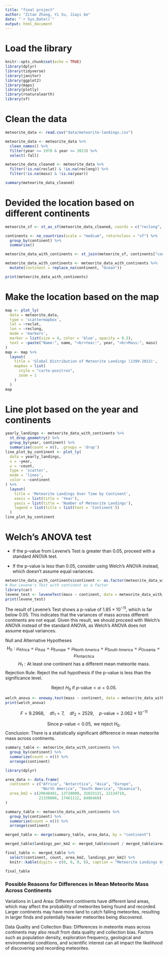 ```yaml
---
title: "final project"
author: "Zitao Zhang, Yi Su, Jiayi Ge"
date: "`r Sys.Date()`"
output: html_document
---
```

# Load the library
```r
knitr::opts_chunk$set(echo = TRUE)
library(dplyr)
library(tidyverse)
library(janitor)
library(ggplot2)
library(maps)
library(plotly)
library(rnaturalearth)
library(sf)
```

# Clean the data
```r
meteorite_data <- read.csv("data/meteorite-landings.csv")

meteorite_data <- meteorite_data %>% 
  clean_names() %>%
  filter(year >= 1970 & year <= 2013) %>% 
  select(-fall)

meteorite_data_cleaned <- meteorite_data %>%
  filter(!is.na(reclat) & !is.na(reclong)) %>%
  filter(!is.na(mass) & !is.na(year))

summary(meteorite_data_cleaned)
```

# Devided the location based on different continents
```r
meteorite_sf <- st_as_sf(meteorite_data_cleaned, coords = c("reclong", "reclat"), crs = 4326, remove = FALSE)

continents <- ne_countries(scale = "medium", returnclass = "sf") %>%
  group_by(continent) %>%
  summarise()

meteorite_data_with_continents <- st_join(meteorite_sf, continents["continent"], join = st_intersects)

meteorite_data_with_continents <- meteorite_data_with_continents %>%
  mutate(continent = replace_na(continent, "Ocean"))

print(meteorite_data_with_continents)
```

# Make the location based on the map
```r
map <- plot_ly(
  data = meteorite_data,
  type = 'scattermapbox',
  lat = ~reclat,
  lon = ~reclong,
  mode = 'markers',
  marker = list(size = 4, color = 'blue', opacity = 0.5),
  text = ~paste("Name:", name, "<br>Year:", year, "<br>Mass:", mass)
)
map <- map %>%
  layout(
    title = 'Global Distribution of Meteorite Landings (1399-2013)',
    mapbox = list(
      style = "carto-positron",
      zoom = 1
    )
  )
map
```

# Line plot based on the year and continents
```r
yearly_landings <- meteorite_data_with_continents %>%
  st_drop_geometry() %>%
  group_by(year, continent) %>%
  summarise(count = n(), .groups = 'drop')
line_plot_by_continent <- plot_ly(
  data = yearly_landings,
  x = ~year,
  y = ~count,
  type = 'scatter',
  mode = 'lines',
  color = ~continent
) %>%
  layout(
    title = 'Meteorite Landings Over Time by Continent',
    xaxis = list(title = 'Year'),
    yaxis = list(title = 'Number of Meteorite Landings'),
    legend = list(title = list(text = 'Continent'))
  )
line_plot_by_continent
```

# Welch’s ANOVA test
- If the p-value from Levene’s Test is greater than 0.05, proceed with a standard ANOVA test.

- If the p-value is less than 0.05, consider using Welch’s ANOVA instead, which doesn’t assume equal variances.

```r
meteorite_data_with_continents$continent <- as.factor(meteorite_data_with_continents$continent)
# Run Levene's Test with continent as a factor
library(car)
levene_test <- leveneTest(mass ~ continent, data = meteorite_data_with_continents)
print(levene_test)
```
The result of Levene’s Test shows a p-value of $1.85 \times 10^{-11}$, which is far below 0.05. This indicates that the variances of mass across different continents are not equal. Given this result, we should proceed with Welch’s ANOVA instead of the standard ANOVA, as Welch’s ANOVA does not assume equal variances.

Null and Alternative Hypotheses 
$$ H_0: \mu_{\text{Africa}} = \mu_{\text{Asia}} = \mu_{\text{Europe}} = \mu_{\text{North America}} = \mu_{\text{South America}} = \mu_{\text{Oceania}} = \mu_{\text{Antarctica}}$$
$$H_1: \text{At least one continent has a different mean meteorite mass.}$$
Rejection Rule: Reject the null hypothesis if the p-value is less than the significance level.

$$\text{Reject } H_0 \text{ if } p\text{-value} < \alpha = 0.05.$$

```r
welch_anova <- oneway.test(mass ~ continent, data = meteorite_data_with_continents, var.equal = FALSE)
print(welch_anova)
```
$$F = 9.2968, \quad \text{df}_1 = 7, \quad \text{df}_2 = 2529, \quad p\text{-value} = 2.062 \times 10^{-11}$$

$$\text{Since } p\text{-value} < 0.05, \text{ we reject } H_0.$$
Conclusion: There is a statistically significant difference in mean meteorite mass across continents.

```r
summary_table <- meteorite_data_with_continents %>%
  group_by(continent) %>%   
  summarize(count = n()) %>%        
  arrange(continent)
```

```r
library(dplyr)

area_data <- data.frame(
  continent = c("Africa", "Antarctica", "Asia", "Europe", 
                "North America", "South America", "Oceania"),
  area_km2 = c(29648481, 13720000, 31033131, 22134710, 
               21330000, 17461112, 8486460)
)

summary_table <- meteorite_data_with_continents %>%
  group_by(continent) %>%
  summarize(count = n()) %>%
  arrange(continent)

merged_table <- merge(summary_table, area_data, by = "continent")

merged_table$landings_per_km2 <- merged_table$count / merged_table$area_km2

final_table <- merged_table %>%
  select(continent, count, area_km2, landings_per_km2) %>%
  knitr::kable(digits = c(0, 0, 0, 6), caption = "Meteorite Landings by Continent")

final_table

```

### Possible Reasons for Differences in Mean Meteorite Mass Across Continents
Variations in Land Area: Different continents have different land areas, which may affect the probability of meteorites being found and recorded. Larger continents may have more land to catch falling meteorites, resulting in larger finds and potentially heavier meteorites being discovered.

Data Quality and Collection Bias: Differences in meteorite mass across continents may also result from data quality and collection bias. Factors such as population density, exploration frequency, geological and environmental conditions, and scientific interest can all impact the likelihood of discovering and recording meteorites.
